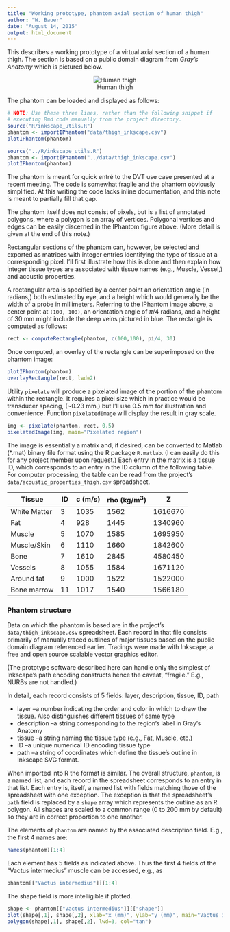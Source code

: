 ```yaml
---
title: "Working prototype, phantom axial section of human thigh"
author: "W. Bauer"
date: "August 14, 2015"
output: html_document
---
```


This describes a working prototype of a virtual axial section of a human thigh. The section is based on a public domain diagram from *Gray's Anatomy* which is pictured below.

<center><div style="width:40%">
![Human thigh](https://upload.wikimedia.org/wikipedia/commons/4/4d/Gray432_color.png)
</div></center>

The phantom can be loaded and displayed as follows:

```r
# NOTE: Use these three lines, rather than the following snippet if 
# executing Rmd code manually from the project directory.
source("R/inkscape_utils.R")
phantom <- importIPhantom("data/thigh_inkscape.csv")
plotIPhantom(phantom)
```

```r
source("../R/inkscape_utils.R")
phantom <- importIPhantom("../data/thigh_inkscape.csv")
plotIPhantom(phantom)
```

The phantom is meant for quick entré to the DVT use case presented at a recent meeting. The code is somewhat fragile and the phantom obviously simplified. At this writing the code lacks inline documentation, and this note is meant to partially fill that gap.

The phantom itself does not consist of pixels, but is a list of annotated polygons, where a polygon is an array of vertices. Polygonal vertices and edges can be easily discerned in the IPhantom figure above. (More detail is given at the end of this note.)

Rectangular sections of the phantom can, however, be selected and exported as matrices with integer entries identifying the type of tissue at a corresponding pixel. I'll first illustrate how this is done and then explain how integer tissue types are associated with tissue names (e.g., Muscle, Vessel,) and acoustic properties.

A rectangular area is specified by a center point an orientation angle (in radians,) both estimated by eye, and a height which would generally be the width of a probe in millimeters. Referring to the IPhantom image above, a center point at `(100, 100)`, an orientation angle of $\pi/4$ radians, and a height of 30 mm might include the deep veins pictured in blue. The rectangle is computed as follows:

```r
rect <- computeRectangle(phantom, c(100,100), pi/4, 30)
```

Once computed, an overlay of the rectangle can be superimposed on the phantom image:

```r
plotIPhantom(phantom)
overlayRectangle(rect, lwd=2)
```

Utility `pixelate` will produce a pixelated image of the portion of the phantom within the rectangle. It requires a pixel size which in practice would be transducer spacing, (~0.23 mm,) but I'll use 0.5 mm for illustration and convenience. Function `pixelatedImage` will display the result in gray scale.

```r
img <- pixelate(phantom, rect, 0.5)
pixelatedImage(img, main="Pixelated region")
```

The image is essentially a matrix and, if desired, can be converted to Matlab (*.mat) binary file format using the R package `R.matlab`. (I can easily do this for any project member upon request.) Each entry in the matrix is a tissue ID, which corresponds to an entry in the ID column of the following table. For computer processing, the table can be read from the project's `data/acoustic_properties_thigh.csv` spreadsheet.

Tissue | ID | c (m/s) | rho (kg/m^3^)| Z
-------|----|---------|----------------|---
White Matter | 3 | 1035 | 1562 | 1616670
Fat | 4 | 928 | 1445 | 1340960
Muscle | 5 | 1070 | 1585 | 1695950
Muscle/Skin | 6 | 1110 | 1660 | 1842600
Bone | 7 | 1610 | 2845 | 4580450
Vessels | 8 | 1055 | 1584 | 1671120
Around fat | 9 | 1000 | 1522 | 1522000
Bone marrow | 11 | 1017 | 1540 | 1566180

### Phantom structure

Data on which the phantom is based are in the project's `data/thigh_inkscape.csv` spreadsheet. Each record in that file consists primarily of manually traced outlines of major tissues based on the public domain diagram referenced earlier. Tracings were made with Inkscape, a free and open source scalable vector graphics editor. 

(The prototype software described here can handle only the simplest of Inkscape's path encoding constructs hence the caveat, "fragile." E.g., NURBs are not handled.)

In detail, each record consists of 5 fields: layer, description, tissue, ID, path

* layer --a number indicating the order and color in which to draw the tissue. Also distinguishes different tissues of same type
* description --a string corresponding to the region's label in Gray's Anatomy
* tissue --a string naming the tissue type (e.g., Fat, Muscle, etc.)
* ID --a unique numerical ID encoding tissue type
* path --a string of coordinates which define the tissue's outline in Inkscape SVG format.

When imported into R the format is similar. The overall structure, `phantom`, is a named list, and each record in the spreadsheet corresponds to an entry in that list. Each entry is, itself, a named list with fields matching those of the spreadsheet with one exception. The exception is that the spreadsheet's `path` field is replaced by a `shape` array which represents the outline as an R polygon. All shapes are scaled to a common range (0 to 200 mm by default) so they are in correct proportion to one another.

The elements of `phantom` are named by the associated description field. E.g., the first 4 names are:

```r
names(phantom)[1:4]
```

Each element has 5 fields as indicated above. Thus the first 4 fields of the "Vactus intermedius" muscle can be accessed, e.g., as

```r
phantom[["Vactus intermedius"]][1:4]
```

The shape field is more intelligible if plotted.

```r
shape <- phantom[["Vactus intermedius"]][["shape"]]
plot(shape[,1], shape[,2], xlab="x (mm)", ylab="y (mm)", main="Vactus intermedius", asp=1, pch=19)
polygon(shape[,1], shape[,2], lwd=3, col="tan")
```

